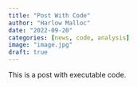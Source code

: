 ```yaml
---
title: "Post With Code"
author: "Harlow Malloc"
date: "2022-09-20"
categories: [news, code, analysis]
image: "image.jpg"
draft: true
---
```


This is a post with executable code.
